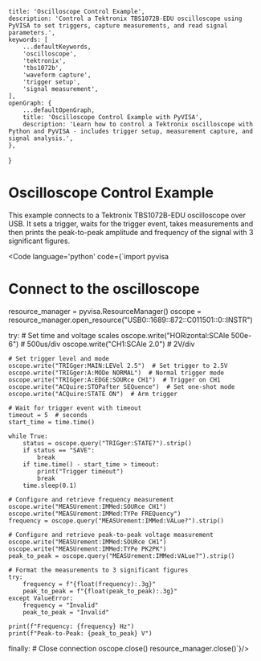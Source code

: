 
    title: 'Oscilloscope Control Example',
    description: 'Control a Tektronix TBS1072B-EDU oscilloscope using PyVISA to set triggers, capture measurements, and read signal parameters.',
    keywords: [
        ...defaultKeywords,
        'oscilloscope',
        'tektronix',
        'tbs1072b',
        'waveform capture',
        'trigger setup',
        'signal measurement',
    ],
    openGraph: {
        ...defaultOpenGraph,
        title: 'Oscilloscope Control Example with PyVISA',
        description: 'Learn how to control a Tektronix oscilloscope with Python and PyVISA - includes trigger setup, measurement capture, and signal analysis.',
    },
}

# Oscilloscope Control Example

This example connects to a Tektronix TBS1072B-EDU oscilloscope over USB.
It sets a trigger, waits for the trigger event, takes measurements and then prints the peak-to-peak amplitude and frequency of the signal with 3 significant figures.

<Code language='python' code={`import pyvisa

# Connect to the oscilloscope
resource_manager = pyvisa.ResourceManager()
oscope = resource_manager.open_resource("USB0::1689::872::C011501::0::INSTR")

try:
    # Set time and voltage scales
    oscope.write("HORizontal:SCAle 500e-6")  # 500us/div
    oscope.write("CH1:SCAle 2.0")  # 2V/div

    # Set trigger level and mode
    oscope.write("TRIGger:MAIN:LEVel 2.5")  # Set trigger to 2.5V
    oscope.write("TRIGger:A:MODe NORMAL")  # Normal trigger mode
    oscope.write("TRIGger:A:EDGE:SOURce CH1")  # Trigger on CH1
    oscope.write("ACQuire:STOPafter SEQuence")  # Set one-shot mode
    oscope.write("ACQuire:STATE ON")  # Arm trigger

    # Wait for trigger event with timeout
    timeout = 5  # seconds
    start_time = time.time()

    while True:
        status = oscope.query("TRIGger:STATE?").strip()
        if status == "SAVE":
            break
        if time.time() - start_time > timeout:
            print("Trigger timeout")
            break
        time.sleep(0.1)

    # Configure and retrieve frequency measurement
    oscope.write("MEASUrement:IMMed:SOURce CH1")
    oscope.write("MEASUrement:IMMed:TYPe FREQuency")
    frequency = oscope.query("MEASUrement:IMMed:VALue?").strip()

    # Configure and retrieve peak-to-peak voltage measurement
    oscope.write("MEASUrement:IMMed:SOURce CH1")
    oscope.write("MEASUrement:IMMed:TYPe PK2PK")
    peak_to_peak = oscope.query("MEASUrement:IMMed:VALue?").strip()

    # Format the measurements to 3 significant figures
    try:
        frequency = f"{float(frequency):.3g}"
        peak_to_peak = f"{float(peak_to_peak):.3g}"
    except ValueError:
        frequency = "Invalid"
        peak_to_peak = "Invalid"

    print(f"Frequency: {frequency} Hz")
    print(f"Peak-to-Peak: {peak_to_peak} V")

finally:
    # Close connection
    oscope.close()
    resource_manager.close()`}/>
